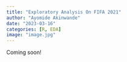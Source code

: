 ```yaml
---
title: "Exploratory Analysis On FIFA 2021"
author: "Ayomide Akinwande"
date: "2023-03-16"
categories: [R, EDA]
image: "image.jpg"
---
```


Coming soon!

```r

```

